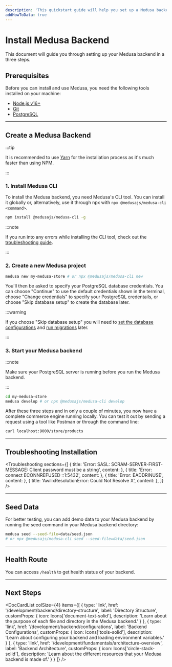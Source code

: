 ```yaml
---
description: 'This quickstart guide will help you set up a Medusa backend in three steps.'
addHowToData: true
---
```



# Install Medusa Backend

This document will guide you through setting up your Medusa backend in a three steps.

## Prerequisites

Before you can install and use Medusa, you need the following tools installed on your machine:

- [Node.js v16+](./prepare-environment.mdx#nodejs)
- [Git](./prepare-environment.mdx#git)
- [PostgreSQL](./prepare-environment.mdx#postgresql)

---

## Create a Medusa Backend

:::tip

It is recommended to use [Yarn](https://yarnpkg.com/getting-started/install) for the installation process as it's much faster than using NPM.

:::

### 1. Install Medusa CLI

  To install the Medusa backend, you need Medusa's CLI tool. You can install it globally or, alternatively, use it through npx with `npx @medusajs/medusa-cli <command>`.

   ```bash npm2yarn
   npm install @medusajs/medusa-cli -g
   ```

:::note

If you run into any errors while installing the CLI tool, check out the [troubleshooting guide](../../troubleshooting/cli-installation-errors.mdx).

:::

### 2. Create a new Medusa project

   ```bash noReport
   medusa new my-medusa-store # or npx @medusajs/medusa-cli new
   ```
   
   You'll then be asked to specify your PostgreSQL database credentials. You can choose "Continue" to use the default credentials shown in the terminal, choose "Change credentials" to specify your PostgreSQL credentails, or choose "Skip database setup" to create the database later.
   
:::warning

If you choose "Skip database setup" you will need to [set the database configurations](./configurations.md#database-configuration) and [run migrations](../entities/migrations/overview.mdx#migrate-command) later.

:::

### 3. Start your Medusa backend

:::note

Make sure your PostgreSQL server is running before you run the Medusa backend.

:::

   ```bash noReport
   cd my-medusa-store
   medusa develop # or npx @medusajs/medusa-cli develop
   ```

After these three steps and in only a couple of minutes, you now have a complete commerce engine running locally. You can test it out by sending a request using a tool like Postman or through the command line:

```bash noReport
curl localhost:9000/store/products
```

<Feedback 
   event="survey_server_quickstart"
   question="Did you set up the backend successfully?"
   positiveQuestion="Is there anything that should improved?"
   negativeQuestion="Please describe the issue you faced."
/>

---

## Troubleshooting Installation

<Troubleshooting
  sections={[
    {
      title: 'Error: SASL: SCRAM-SERVER-FIRST-MESSAGE: Client password must be a string',
      content: <SaslSection />
    },
    {
      title: 'Error: connect ECONNREFUSED ::1:5432',
      content: <ConnectionErrorSection />
    },
    {
      title: 'Error: EADDRINUSE',
      content: <EaddrinuseSection />
    },
    {
      title: 'AwilixResolutionError: Could Not Resolve X',
      content: <FreshInstallationSection />
    },
  ]}
/>

---

## Seed Data 

For better testing, you can add demo data to your Medusa backend by running the seed command in your Medusa backend directory:

```bash
medusa seed --seed-file=data/seed.json
# or npx @medusajs/medusa-cli seed --seed-file=data/seed.json
```

---

## Health Route

You can access `/health` to get health status of your backend.

---

## Next Steps

<DocCardList colSize={4} items={[
  {
    type: 'link',
    href: '/development/backend/directory-structure',
    label: 'Directory Structure',
    customProps: {
      icon: Icons['document-text-solid'],
      description: 'Learn about the purpose of each file and directory in the Medusa backend.'
    }
  },
  {
    type: 'link',
    href: '/development/backend/configurations',
    label: 'Backend Configurations',
    customProps: {
      icon: Icons['tools-solid'],
      description: 'Learn about configuring your backend and loading environment variables.'
    }
  },
  {
    type: 'link',
    href: '/development/fundamentals/architecture-overview',
    label: 'Backend Architecture',
    customProps: {
      icon: Icons['circle-stack-solid'],
      description: 'Learn about the different resources that your Medusa backend is made of.'
    }
  }
]} />
